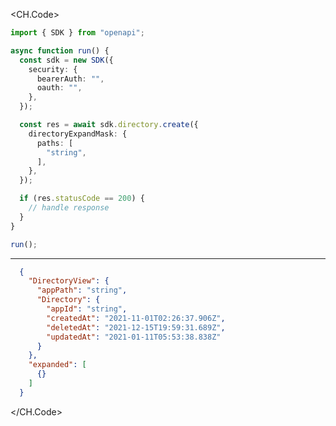 
<CH.Code>
```typescript Create.ts
import { SDK } from "openapi";

async function run() {
  const sdk = new SDK({
    security: {
      bearerAuth: "",
      oauth: "",
    },
  });

  const res = await sdk.directory.create({
    directoryExpandMask: {
      paths: [
        "string",
      ],
    },
  });

  if (res.statusCode == 200) {
    // handle response
  }
}

run();
```
---

```json Example Response
  {
    "DirectoryView": {
      "appPath": "string",
      "Directory": {
        "appId": "string",
        "createdAt": "2021-11-01T02:26:37.906Z",
        "deletedAt": "2021-12-15T19:59:31.689Z",
        "updatedAt": "2021-01-11T05:53:38.838Z"
      }
    },
    "expanded": [
      {}
    ]
  }
```
</CH.Code>
